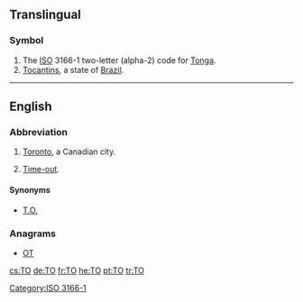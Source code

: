 {{also|Appendix:Variations of "to"}}
==Translingual==

===Symbol===
{{head|mul|symbol}}
# The [[ISO]] 3166-1 two-letter (alpha-2) code for [[Tonga]].
# [[Tocantins]], a state of [[Brazil]].

[[Category:ISO 3166-1]]

----

==English==

===Abbreviation===
{{rfc-header|Abbreviation}}
{{head|en|abbreviation}}

# {{label|en|informal}} [[Toronto]], a Canadian city.
# {{label|en|sports}} [[time-out|Time-out]].

====Synonyms====
* [[T.O.]]

===Anagrams===
* [[OT#English|OT]]

[[cs:TO]]
[[de:TO]]
[[fr:TO]]
[[he:TO]]
[[pt:TO]]
[[tr:TO]]